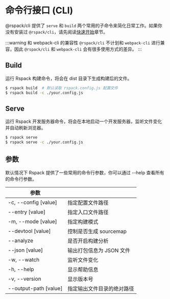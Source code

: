 # 命令行接口 (CLI)

@rspack/cli 提供了 `serve` 和 `build` 两个常用的子命令来简化日常工作。如果你没有安装过 `@rspack/cli`，请先阅读[快速开始](/guide/quick-start)章节。

:::warning 和 webpack-cli 的兼容性
`@rspack/cli` 不计划和 `webpack-cli` 进行兼容，因此 `@rspack/cli` 和 `webpack-cli` 会有很多使用方式的差异。
:::

## Build

运行 Rspack 构建命令，将会在 dist 目录下生成构建后的文件。

```sh
$ rspack build  # 默认读取 rspack.config.js 配置文件
$ rspack build -c ./your.config.js
```

## Serve

运行 Rspack 开发服务器命令，将会在本地启动一个开发服务器，监听文件变化并自动刷新浏览器。

```sh
$ rspack serve
$ rspack serve -c ./your.config.js
```

## 参数

默认情况下 Rspack 提供了一些常用的命令行参数，你可以通过 --help 查看所有的命令行参数。

| 参数                  |                            |
| --------------------- | -------------------------- |
| -c, --config [value]  | 指定配置文件路径           |
| --entry [value]       | 指定入口文件路径           |
| -m, --mode [value]    | 指定构建模式               |
| --devtool [value]     | 控制是否生成 sourcemap     |
| --analyze             | 是否开启构建分析           |
| --json [value]        | 输出打包信息为 JSON 文件   |
| -w, --watch           | 监听文件变化               |
| -h, --help            | 显示帮助信息               |
| -v, --version         | 显示版本号                 |
| --output-path [value] | 指定输出文件目录的绝对路径 |

